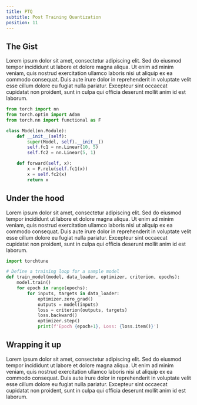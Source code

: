 ```yaml
---
title: PTQ
subtitle: Post Training Quantization
position: 11
---
```


## The Gist

Lorem ipsum dolor sit amet, consectetur adipiscing elit. Sed do eiusmod tempor incididunt ut labore et dolore magna aliqua.
Ut enim ad minim veniam, quis nostrud exercitation ullamco laboris nisi ut aliquip ex ea commodo consequat. Duis aute irure
dolor in reprehenderit in voluptate velit esse cillum dolore eu fugiat nulla pariatur. Excepteur sint occaecat cupidatat non
proident, sunt in culpa qui officia deserunt mollit anim id est laborum.

```python
from torch import nn
from torch.optim import Adam
from torch.nn import functional as F

class Model(nn.Module):
    def __init__(self):
        super(Model, self).__init__()
        self.fc1 = nn.Linear(10, 5)
        self.fc2 = nn.Linear(5, 1)

    def forward(self, x):
        x = F.relu(self.fc1(x))
        x = self.fc2(x)
        return x
```

## Under the hood

Lorem ipsum dolor sit amet, consectetur adipiscing elit. Sed do eiusmod tempor incididunt ut labore et dolore magna aliqua.
Ut enim ad minim veniam, quis nostrud exercitation ullamco laboris nisi ut aliquip ex ea commodo consequat. Duis aute irure
dolor in reprehenderit in voluptate velit esse cillum dolore eu fugiat nulla pariatur. Excepteur sint occaecat cupidatat non
proident, sunt in culpa qui officia deserunt mollit anim id est laborum.

```python
import torchtune

# Define a training loop for a sample model
def train_model(model, data_loader, optimizer, criterion, epochs):
    model.train()
    for epoch in range(epochs):
        for inputs, targets in data_loader:
            optimizer.zero_grad()
            outputs = model(inputs)
            loss = criterion(outputs, targets)
            loss.backward()
            optimizer.step()
            print(f'Epoch {epoch+1}, Loss: {loss.item()}')
```

## Wrapping it up

Lorem ipsum dolor sit amet, consectetur adipiscing elit. Sed do eiusmod tempor incididunt ut labore et dolore magna aliqua.
Ut enim ad minim veniam, quis nostrud exercitation ullamco laboris nisi ut aliquip ex ea commodo consequat. Duis aute irure
dolor in reprehenderit in voluptate velit esse cillum dolore eu fugiat nulla pariatur. Excepteur sint occaecat cupidatat non
proident, sunt in culpa qui officia deserunt mollit anim id est laborum.


